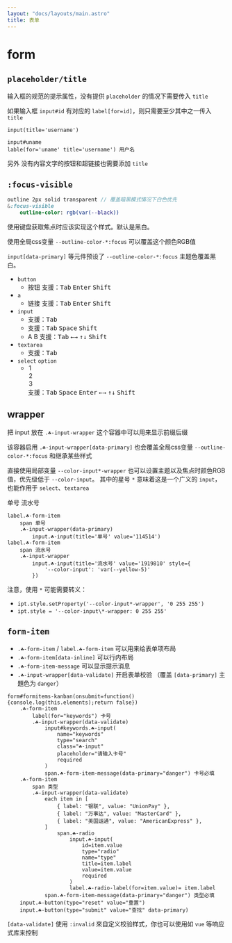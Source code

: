 ```yaml
---
layout: "docs/layouts/main.astro"
title: 表单
---
```




# form


## `placeholder/title`

输入框的规范的提示属性，没有提供 `placeholder` 的情况下需要传入 `title`

如果输入框 `input#id` 有对应的 `label[for=id]`，则只需要至少其中之一传入 `title`

```pug
input(title='username')

input#uname
lable(for='uname' title='username') 用户名
```
另外 没有内容文字的按钮和超链接也需要添加 `title`



## `:focus-visible`

```sass
outline 2px solid transparent // 覆盖暗黑模式情况下白色优先
&:focus-visible
    outline-color: rgb(var(--black))
```

使用键盘获取焦点时应该实现这个样式。默认是黑白。

使用全局css变量 `--outline-color-*:focus` 可以覆盖这个颜色RGB值

`input[data-primary]` 等元件预设了 `--outline-color-*:focus` 主题色覆盖黑白。

- `button`
    - <T tag="button" class="☘-button sm">按钮</T>
      支援：<kbd class="na-kbd">Tab</kbd> <kbd class="na-kbd">Enter</kbd> <kbd class="na-kbd">Shift</kbd>
- `a`
    - <T tag="a" class="☘-link" href="#focus-visible">链接</T>
      支援：<kbd class="na-kbd">Tab</kbd> <kbd class="na-kbd">Enter</kbd> <kbd class="na-kbd">Shift</kbd>
- `input`
    - <T tag="input" class="☘-input sm" title="input" placeholder='请输入' />
      支援：<kbd class="na-kbd">Tab</kbd>
    - <Switch id="switch" class="sm" checked />
      支援：<kbd class="na-kbd">Tab</kbd> <kbd class="na-kbd">Space</kbd> <kbd class="na-kbd">Shift</kbd>
    - <Radio name="lang" id="A" checked>A</Radio> <Radio name="lang" id="B">B</Radio>
      支援：<kbd class="na-kbd">Tab</kbd> <kbd class="na-kbd">&larr;</kbd><kbd class="na-kbd">&rarr;</kbd> <kbd class="na-kbd">&uarr;</kbd><kbd class="na-kbd">&darr;</kbd> <kbd class="na-kbd">Shift</kbd>
- `textarea`
    - <T tag="textarea" class="☘-textarea ☘-font-mono" title="textarea" placeholder='请输入' />
      支援：<kbd class="na-kbd">Tab</kbd>
- `select` `option`
    - <T tag="select" class="☘-select" style="width:120px">
        <option value="1">1</option>
        <option value="2">2</option>
        <option value="3">3</option>
      </T> 
      支援：<kbd class="na-kbd">Tab</kbd> <kbd class="na-kbd">Space</kbd> <kbd class="na-kbd">Enter</kbd> <kbd class="na-kbd">&larr;</kbd><kbd class="na-kbd">&rarr;</kbd> <kbd class="na-kbd">&uarr;</kbd><kbd class="na-kbd">&darr;</kbd> <kbd class="na-kbd">Shift</kbd>


## wrapper

把 input 放在 `.☘-input-wrapper` 这个容器中可以用来显示前缀后缀

该容器启用 `.☘-input-wrapper[data-primary]` 也会覆盖全局css变量 `--outline-color-*:focus` 和继承某些样式

直接使用局部变量 `--color-input*-wrapper` 也可以设置主题以及焦点时颜色RGB值，优先级低于 `--color-input`。 其中的星号 `*` 意味着这是一个广义的 `input`，也能作用于 `select`、`textarea`

<Grid inline>
    <T tag="label" class="☘-form-item">
        <span>单号</span>
        <T class="☘-input-wrapper" data-primary>
            <T tag="input" class="☘-input" title="单号" value='114514'/>
        </T>
    </T>
    <T tag="label" class="☘-form-item">
        <span>流水号</span>
        <T class="☘-input-wrapper">
            <T tag="input" class="☘-input" title="流水号" value='1919810'
                style="--color-input: var(--yellow-5)"
            />
        </T>
    </T>
</Grid>

```pug
label.☘-form-item
    span 单号
    .☘-input-wrapper(data-primary)
        input.☘-input(title='单号' value='114514')
label.☘-form-item
    span 流水号
    .☘-input-wrapper
        input.☘-input(title='流水号' value='1919810' style={
            '--color-input': 'var(--yellow-5)'
        })
```

注意，使用 `*` 可能需要转义：

- `ipt.style.setProperty('--color-input*-wrapper', '0 255 255')`
- `ipt.style = '--color-input\*-wrapper: 0 255 255'`


## `form-item`

- `.☘-form-item` / `label.☘-form-item` 可以用来给表单项布局
- `.☘-form-item[data-inline]` 可以行内布局
- `.☘-form-item-message` 可以显示提示消息
- `.☘-input-wrapper[data-validate]` 开启表单校验 （覆盖 `[data-primary]` 主題色为 `danger`）

<FormItems />

```pug
form#formitems-kanban(onsubmit=function(){console.log(this.elements);return false})
    .☘-form-item
        label(for="keywords") 卡号
        .☘-input-wrapper(data-validate)
            input#keywords.☘-input(
                name="keywords"
                type="search"
                class="☘-input"
                placeholder="请输入卡号"
                required
            )
            span.☘-form-item-message(data-primary="danger") 卡号必填
    .☘-form-item
        span 类型
        .☘-input-wrapper(data-validate)
            each item in [
                { label: "银联", value: "UnionPay" },
                { label: "万事达", value: "MasterCard" },
                { label: "美国运通", value: "AmericanExpress" },
            ]
                span.☘-radio
                    input.☘-input(
                        id=item.value
                        type="radio"
                        name="type"
                        title=item.label
                        value=item.value
                        required
                    )
                    label.☘-radio-label(for=item.value)= item.label
            span.☘-form-item-message(data-primary="danger") 类型必填
    input.☘-button(type="reset" value="重置")
    input.☘-button(type="submit" value="查找" data-primary)
```

`[data-validate]` 使用 `:invalid` 來自定义校验样式，你也可以使用如 `vue` 等响应式库来控制
